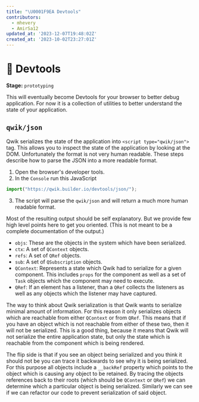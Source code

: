 ```yaml
---
title: "\U0001F9EA Devtools"
contributors:
  - mhevery
  - AmirSa12
updated_at: '2023-12-07T19:48:02Z'
created_at: '2023-10-02T23:27:01Z'
---
```


# 🧪 Devtools

**Stage:** `prototyping`

This will eventually become Devtools for your browser to better debug application. For now it is a collection of utilities to better understand the state of your application.

## `qwik/json`

Qwik serializes the state of the application into `<script type="qwik/json">` tag. This allows you to inspect the state of the application by looking at the DOM. Unfortunately the format is not very human readable. These steps describe how to parse the JSON into a more readable format.

1. Open the browser's developer tools.
2. In the `Console` run this JavaScript

```javascript
import("https://qwik.builder.io/devtools/json/");
```

3. The script will parse the `qwik/json` and will return a much more human readable format.

Most of the resulting output should be self explanatory. But we provide few high level points here to get you oriented. (This is not meant to be a complete documentation of the output.)

- `objs`: These are the objects in the system which have been serialized.
- `ctx`: A set of `QContext` objects.
- `refs`: A set of `QRef` objects.
- `sub`: A set of `QSubscription` objects.
- `QContext`: Represents a state which Qwik had to serialize for a given component. This includes `props` for the component as well as a set of `Task` objects which the component may need to execute.
- `QRef`: If an element has a listener, than a `QRef` collects the listeners as well as any objects which the listener may have captured.

The way to think about Qwik serialization is that Qwik wants to serialize minimal amount of information. For this reason it only serializes objects which are reachable from either `QContext` or from `QRef`. This means that if you have an object which is not reachable from either of these two, then it will not be serialized. This is a good thing, because it means that Qwik will not serialize the entire application state, but only the state which is reachable from the component which is being rendered.

The flip side is that if you see an object being serialized and you think it should not be you can trace it backwards to see why it is being serialized. For this purpose all objects include a `__backRef` property which points to the object which is causing any object to be retained. By tracing the objects references back to their roots (which should be `QContext` or `QRef`) we can determine which a particular object is being serialized. Similarly we can see if we can refactor our code to prevent serialization of said object.

